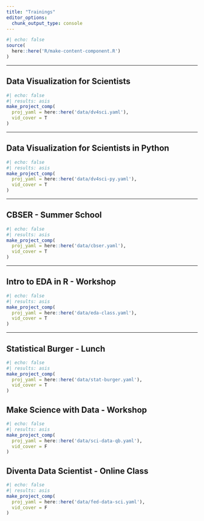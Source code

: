 ```yaml
---
title: "Trainings"
editor_options: 
  chunk_output_type: console
---
```


```r
#| echo: false
source(
  here::here('R/make-content-component.R') 
)
```

<hr>

## Data Visualization for Scientists 

```r
#| echo: false  
#| results: asis 
make_project_comp(
  proj_yaml = here::here('data/dv4sci.yaml'),
  vid_cover = T
)
```

<hr>

## Data Visualization for Scientists in Python

```r
#| echo: false  
#| results: asis 
make_project_comp(
  proj_yaml = here::here('data/dv4sci-py.yaml'),
  vid_cover = T
)
```

<hr>

## CBSER - Summer School

```r
#| echo: false  
#| results: asis 
make_project_comp(
  proj_yaml = here::here('data/cbser.yaml'),
  vid_cover = T
)
```

<hr>

## Intro to EDA in R - Workshop

```r
#| echo: false  
#| results: asis 
make_project_comp(
  proj_yaml = here::here('data/eda-class.yaml'),
  vid_cover = T
)
```

<hr>

## Statistical Burger - Lunch

```r
#| echo: false  
#| results: asis 
make_project_comp(
  proj_yaml = here::here('data/stat-burger.yaml'),
  vid_cover = T
)
```

## Make Science with Data - Workshop

```r
#| echo: false  
#| results: asis 
make_project_comp(
  proj_yaml = here::here('data/sci-data-qb.yaml'),
  vid_cover = F
)
```

## Diventa Data Scientist - Online Class

```r
#| echo: false  
#| results: asis 
make_project_comp(
  proj_yaml = here::here('data/fed-data-sci.yaml'),
  vid_cover = F
)
```
